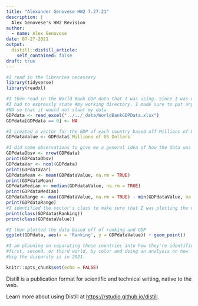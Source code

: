 ```yaml
---
title: "Alexander Genovese HW2 7.27.21"
description: |
  Alex Genovese's HW2 Revision
author:
  - name: Alex Genovese
date: 07-27-2021
output:
  distill::distill_article:
    self_contained: false
draft: true
---
```

```r
#I read in the libraries necessary
library(tidyverse)
library(readxl)

#I then read in the World Bank GDP data that I was using. Since I was on a Mac, 
#I had to expressly state #my working directory. I made sure to put any 0s as 
#NA so that it would not slant my data
GDPdata <- read_excel("../../_data/WorldBankGDPData.xlsx")
GDPdata[GDPdata == 0] <- NA

#I created a vector for the GDP of each country based off Millions of US Dollars
GDPdataValue <- GDPdata$`Millions of US Dollars`

#I did some observations to give me a general idea of how the data was looking
GDPdataObsv <- nrow(GDPdata)
print(GDPdataObsv)
GDPdataVar <- ncol(GDPdata)
print(GDPdataVar)
GDPdataMean <- mean(GDPdataValue, na.rm = TRUE)
print(GDPdataMean)
GDPdataMedian <- median(GDPdataValue, na.rm = TRUE)
print(GDPdataMedian)
GDPdataRange <- max(GDPdataValue, na.rm = TRUE) - min(GDPdataValue, na.rm = TRUE)
print(GDPdataRange)
#I identified the vector's class to make sure that I was plotting the data well
print(class(GDPdata$Ranking))
print(class(GDPdataValue))

#I then plotted the data based off of ranking and GDP
ggplot(GDPdata, aes(x = 'Ranking', y = GDPdataValue)) + geom_point()

#I am planning on separating these countries into how they're identified, 
#first, second, or third world, by color and doing an analysis on how 
#big the disparity is in 2021.
```


```r
knitr::opts_chunk$set(echo = FALSE)
```

Distill is a publication format for scientific and technical writing, native to the web.

Learn more about using Distill at <https://rstudio.github.io/distill>.


